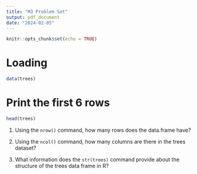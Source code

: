 ```yaml
---
title: "M3 Problem Set"
output: pdf_document
date: "2024-02-05"
---
```


```r
knitr::opts_chunk$set(echo = TRUE)
```


# Loading
```r
data(trees)
```

# Print the first 6 rows
```r
head(trees)
```

1. Using the `nrow()` command, how many rows does the data.frame have?

2. Using the `ncol()` command, how many columns are there in the trees dataset?

3. What information does the `str(trees)` command provide about the structure of the trees data frame in R?


